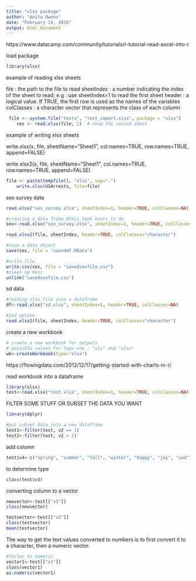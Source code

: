 ```yaml
---
title: "xlsx package"
author: "Anita Owens"
date: "February 24, 2016"
output: html_document
---
```

https://www.datacamp.com/community/tutorials/r-tutorial-read-excel-into-r

load package
```r
library(xlsx)

```
example of reading xlsx sheets

file : the path to the file to read
sheetIndex : a number indicating the index of the sheet to read; e.g : use sheetIndex=1 to read the first sheet
header : a logical value. If TRUE, the first row is used as the names of the variables
colClasses : a character vector that represents the class of each column
```r
 file <- system.file("tests", "test_import.xlsx", package = "xlsx")
    res <- read.xlsx(file, 2)  # read the second sheet
```
example of writing xlsx sheets

write.xlsx(x, file, sheetName="Sheet1", 
  col.names=TRUE, row.names=TRUE, append=FALSE)

write.xlsx2(x, file, sheetName="Sheet1",
  col.names=TRUE, row.names=TRUE, append=FALSE)
```r
file <- paste(tempfile(), "xlsx", sep=".")
    write.xlsx(USArrests, file=file)
```
sex survey data
```r
read.xlsx("sex_survey.xlsx", sheetIndex=1, header=TRUE, colClasses=NA)

#creating a data frame #this took hours to do
sex<-read.xlsx("sex_survey.xlsx", sheetIndex=1, header=TRUE, colClasses=NA)

read.xlsx2(file, sheetIndex, header=TRUE, colClasses="character")

#save a data object
save(sex, file = "saveddf.RData")

#write file
write.csv(sex, file = "savedsexfile.csv")
#clean up mess
unlink("savedsexfile.csv")
```
sd data
```r
#reading xlsx file into a dataframe
df<-read.xlsx("sd.xlsx", sheetIndex=1, header=TRUE, colClasses=NA)

#2nd option
read.xlsx2(file, sheetIndex, header=TRUE, colClasses="character")
```
create a new workbook
```r
# create a new workbook for outputs
# possible values for type are : "xls" and "xlsx"
wb<-createWorkbook(type="xlsx")
```
https://flowingdata.com/2012/12/17/getting-started-with-charts-in-r/

read workbook into a dataframe
```r
library(xlsx)
test<-read.xlsx("test.xlsx", sheetIndex=1, header=TRUE, colClasses=NA)
```
FILTER SOME STUFF OR SUBSET THE DATA YOU WANT
```r
library(dplyr)

#put subset data into a new dataframe
test1<-filter(test, v2 == 1)
test2<-filter(test, v2 > 2)
```
add column
```r
test$v4<-c("spring", "summer", "fall", "winter", "happy", "joy", "sad")
```
to determine type
```r
class(test$v3)
```
converting column to a vector
```r
newvector<-test[["v3"]]
class(newvector)

testvector<-test[["v2"]]
class(testvector)
mean(testvector)
```
The way to get the text values converted to numbers is to first convert it to a character, then a numeric vector.
```r
#factor to numeric
vector1<-test[["v1"]]
class(vector1)
as.numeric(vector1)
```

